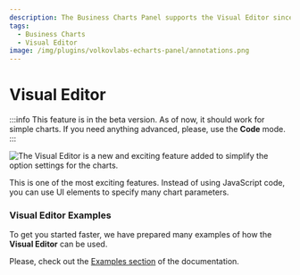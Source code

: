 ```yaml
---
description: The Business Charts Panel supports the Visual Editor since version 6.0.0.
tags:
  - Business Charts
  - Visual Editor
image: /img/plugins/volkovlabs-echarts-panel/annotations.png
---
```



# Visual Editor


:::info
This feature is in the beta version. As of now, it should work for simple charts. If you need anything advanced, please, use the **Code** mode.
:::

<Image
  title="The Visual Editor is a new and exciting feature added to simplify the option settings for the charts."
  src="/img/blog/2024-04-06-echarts-panel-6.0.0/vis-editor.png"
/>

This is one of the most exciting features. Instead of using JavaScript code, you can use UI elements to specify many chart parameters. 

### Visual Editor Examples

To get you started faster, we have prepared many examples of how the **Visual Editor** can be used. 

Please, check out the [Examples section](/plugins/volkovlabs-echarts-panel/examples/) of the documentation. 